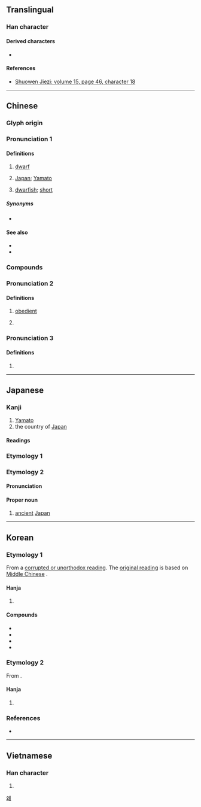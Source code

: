 {{character info}}
==Translingual==

===Han character===
{{Han char|rn=9|rad=人|as=08|sn=10|four=22244|canj=OHDV|ids=⿰亻委}}

====Derived characters====
* {{l|mul|[[䔀]], [[𬕥]]}}

====References====
{{Han ref|kx=0109.060|dkj=00796|dj=0232.040|hdz=10179.080|uh=502D}}
* [http://kanji.zinbun.kyoto-u.ac.jp/db-machine/toho/html/A0200003.html Shuowen Jiezi: volume 15, page 46, character 18]

----

==Chinese==
{{zh-forms}}

===Glyph origin===
{{Han etym}}

===Pronunciation 1===
{{zh-pron
|m=wō
|c=wo1
|h=pfs=
|md=
|mn=e
|w=2u
|ma=Zh-wō.oga
|mc=2
|oc=1
|cat=n,a,pn
}}

====Definitions====
{{zh-hanzi}}

# {{rfv-sense|zh}} [[dwarf]]
# {{lb|zh|historical|now|pejorative}} [[Japan]]; [[Yamato]]
# {{rfv-sense|zh}} [[dwarfish]]; [[short]]

=====Synonyms=====
* {{s|Japan}}
{{zh-syn-saurus|日本}}

====See also====
* {{zh-l|大和}}
* {{zh-l|日本}}

===Compounds===
{{zh-der|倭刀|倭子|倭寇|倭瓜|倭遲|老倭瓜}}

===Pronunciation 2===
{{zh-pron
|m=wēi
|c=wai1,wai2
|mc=1
|oc=3
|cat=
}}

====Definitions====
{{zh-hanzi}}

# {{rfv-sense|zh}} {{lb|zh|archaic}} [[obedient]]
# {{zh-used in|倭遲|dot=,}} {{zh-alt-form|逶迤|[[winding]]; [[meandering]]|nocap=y}}

===Pronunciation 3===
{{zh-pron
|m=wǒ
|c=wo2
|mc=3
|oc=2
|cat=
}}

====Definitions====
{{zh-hanzi}}

# {{zh-only|倭墮髻|a hairstyle for women that was popular during the {{w|Han Dynasty}} in which the hair was gathered up in a lopsided bun}}

----

==Japanese==

===Kanji===
{{ja-kanji|grade=n|rs=人08}}

# [[Yamato]]
# the country of [[Japan]]

====Readings====
{{ja-readings
|goon=い<ゐ, わ
|kanon=い<ゐ, わ
|kun=やまと-, したが-う
}}

===Etymology 1===
{{ja-kanjitab|やまと|yomi=k}}
{{ja-see|大和}}

===Etymology 2===
{{ja-kanjitab|わ|yomi=o}}

====Pronunciation====
{{ja-pron|わ|y=o}}

====Proper noun====
{{ja-pos|proper|わ}}

# [[ancient]] [[Japan]]

----

==Korean==

===Etymology 1===
From a [[속음|corrupted or unorthodox reading]]. The [[본음|original reading]] is {{ko-l|와}} based on [[Middle Chinese]] {{ltc-l|倭|id=2}}.

{{hanja-dongguk|ᅙᅪᆼ|qwa}}

{{hanja-hunmong|와|wa|人類#중04A}}

====Hanja====
{{ko-hanja-search}}
{{ko-hanja|왜나라|왜}}

# {{hanja form of|왜|[[ancient]] [[Japan]], [[Yamato]]}}

====Compounds====
{{der-top|Compounds}}
* {{ko-l|왜국||[[ancient]] [[Japan]], [[Yamato]]; {{q|derogatory}} [[Japan]]|倭國}}
* {{ko-l|왜색|{{q|derogatory}} [[Japanese]] [[style]]|倭色}}
* {{ko-l|왜구|[[wokou]]|倭寇}}
* {{ko-l|^임진왜란|[[w:Japanese invasions of Korea|Japanese invasions of Korea]]|壬辰倭亂}}
{{der-bottom}}

===Etymology 2===
From {{der|ko|ltc|-}} {{ltc-l|倭|id=1}}.

{{hanja-dongguk|ᅙᅱᆼ|qwi}}

====Hanja====
{{ko-hanja|柔順|유순할|위}}

# {{lb|ko|literary Chinese}} {{hanja form of|위|[[docile]], [[obedient]]}}

===References===
* {{R:hanjadoc|387}}

[[Category:Hanja readings|왜]]

----

==Vietnamese==

===Han character===
{{vi-readings|reading=[[uy]], [[oải]], [[nuỵ]], [[oa]]|rs=人08}}

# {{rfdef|vi|sort=人08}}